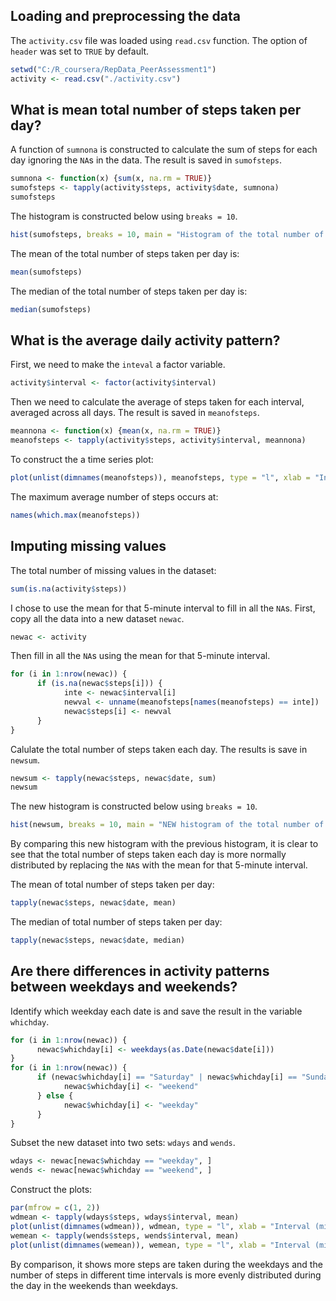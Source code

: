 ## Loading and preprocessing the data
The `activity.csv` file was loaded using `read.csv` function. The option of `header` was set to `TRUE` by default.
```r
setwd("C:/R_coursera/RepData_PeerAssessment1")
activity <- read.csv("./activity.csv")
```
## What is mean total number of steps taken per day?
A function of `sumnona` is constructed to calculate the sum of steps for each day ignoring the `NA`s in the data. The result is saved in `sumofsteps`.

```r
sumnona <- function(x) {sum(x, na.rm = TRUE)}
sumofsteps <- tapply(activity$steps, activity$date, sumnona)
sumofsteps
```
The histogram is constructed below using `breaks = 10`.
```r
hist(sumofsteps, breaks = 10, main = "Histogram of the total number of steps taken each day", xlab = "Total number of steps taken each day")
```

The mean of the total number of steps taken per day is:
```r
mean(sumofsteps)
```
The median of the total number of steps taken per day is:
```r
median(sumofsteps)
```
## What is the average daily activity pattern?
First, we need to make the `inteval` a factor variable.
```r
activity$interval <- factor(activity$interval)
```
Then we need to calculate the average of steps taken for each interval, averaged across all days. The result is saved in `meanofsteps`.
```r
meannona <- function(x) {mean(x, na.rm = TRUE)}
meanofsteps <- tapply(activity$steps, activity$interval, meannona)
```
To construct the a time series plot:
```r
plot(unlist(dimnames(meanofsteps)), meanofsteps, type = "l", xlab = "Interval (min)", ylab = "Average number of steps taken")
```

The maximum average number of steps occurs at:
```r
names(which.max(meanofsteps))
```
## Imputing missing values
The total number of missing values in the dataset:
```r
sum(is.na(activity$steps))
```
I chose to use the mean for that 5-minute interval to fill in all the `NA`s. First, copy all the data into a new dataset `newac`.
```r
newac <- activity
```
Then fill in all the `NA`s using the mean for that 5-minute interval.
```r
for (i in 1:nrow(newac)) {
      if (is.na(newac$steps[i])) {
            inte <- newac$interval[i]
            newval <- unname(meanofsteps[names(meanofsteps) == inte])
            newac$steps[i] <- newval
      }
}
```
Calulate the total number of steps taken each day. The results is save in `newsum`.
```r
newsum <- tapply(newac$steps, newac$date, sum)
newsum
```
The new histogram is constructed below using `breaks = 10`.
```r
hist(newsum, breaks = 10, main = "NEW histogram of the total number of steps taken each day", xlab = "Total number of steps taken each day")
```

By comparing this new histogram with the previous histogram, it is clear to see that the total number of steps taken each day is more normally distributed by replacing the `NA`s with the mean for that 5-minute interval.

The mean of total number of steps taken per day:
```r
tapply(newac$steps, newac$date, mean)
```
The median of total number of steps taken per day:
```r
tapply(newac$steps, newac$date, median)
```
## Are there differences in activity patterns between weekdays and weekends?
Identify which weekday each date is and save the result in the variable `whichday`.
```r
for (i in 1:nrow(newac)) {
      newac$whichday[i] <- weekdays(as.Date(newac$date[i]))
}
for (i in 1:nrow(newac)) {
      if (newac$whichday[i] == "Saturday" | newac$whichday[i] == "Sunday") {
            newac$whichday[i] <- "weekend"
      } else {
            newac$whichday[i] <- "weekday"
      }
}
```
Subset the new dataset into two sets: `wdays` and `wends`.
```r
wdays <- newac[newac$whichday == "weekday", ]
wends <- newac[newac$whichday == "weekend", ]
```
Construct the plots:
```r
par(mfrow = c(1, 2))
wdmean <- tapply(wdays$steps, wdays$interval, mean)
plot(unlist(dimnames(wdmean)), wdmean, type = "l", xlab = "Interval (min)", ylab = "Average number of steps taken", main = "Weekday")
wemean <- tapply(wends$steps, wends$interval, mean)
plot(unlist(dimnames(wemean)), wemean, type = "l", xlab = "Interval (min)", ylab = "Average number of steps taken", main = "Weekend")
```

By comparison, it shows more steps are taken during the weekdays and the number of steps in different time intervals is more evenly distributed during the day in the weekends than weekdays.
